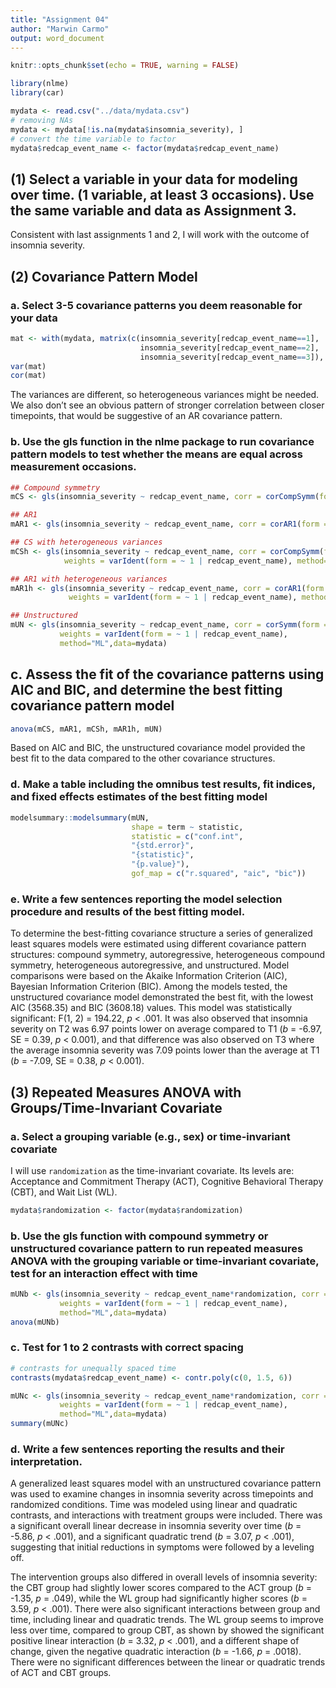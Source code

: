 ```yaml
---
title: "Assignment 04"
author: "Marwin Carmo"
output: word_document
---
```


```r
knitr::opts_chunk$set(echo = TRUE, warning = FALSE)
```

```r
library(nlme)
library(car)
```

```r
mydata <- read.csv("../data/mydata.csv")
# removing NAs
mydata <- mydata[!is.na(mydata$insomnia_severity), ]
# convert the time variable to factor
mydata$redcap_event_name <- factor(mydata$redcap_event_name)

```


## (1)	Select a variable in your data for modeling over time. (1 variable, at least 3 occasions). Use the same variable and data as Assignment 3.

Consistent with last assignments 1 and 2, I will work with the outcome of insomnia severity.

## (2)	Covariance Pattern Model

### a.	Select 3-5 covariance patterns you deem reasonable for your data

```r
mat <- with(mydata, matrix(c(insomnia_severity[redcap_event_name==1], 
                             insomnia_severity[redcap_event_name==2], 
                             insomnia_severity[redcap_event_name==3]), ncol = 3))
var(mat)
cor(mat)
```

The variances are different, so heterogeneous variances might be needed. We also don't see an obvious pattern of stronger correlation between closer timepoints, that would be suggestive of an AR covariance pattern.

### b.	Use the gls function in the nlme package to run covariance pattern models to test whether the means are equal across measurement occasions. 


```r
## Compound symmetry
mCS <- gls(insomnia_severity ~ redcap_event_name, corr = corCompSymm(form = ~1|record_id), method="ML",data=mydata)

## AR1
mAR1 <- gls(insomnia_severity ~ redcap_event_name, corr = corAR1(form = ~1|record_id), method="ML", data=mydata)

## CS with heterogeneous variances
mCSh <- gls(insomnia_severity ~ redcap_event_name, corr = corCompSymm(form = ~1|record_id), 
            weights = varIdent(form = ~ 1 | redcap_event_name), method="ML",data=mydata)

## AR1 with heterogeneous variances
mAR1h <- gls(insomnia_severity ~ redcap_event_name, corr = corAR1(form = ~1|record_id),
             weights = varIdent(form = ~ 1 | redcap_event_name), method="ML", data=mydata)

## Unstructured
mUN <- gls(insomnia_severity ~ redcap_event_name, corr = corSymm(form = ~1|record_id),
           weights = varIdent(form = ~ 1 | redcap_event_name),
           method="ML",data=mydata)
```

## c.	Assess the fit of the covariance patterns using AIC and BIC, and determine the best fitting covariance pattern model

```r
anova(mCS, mAR1, mCSh, mAR1h, mUN)
```

Based on AIC and BIC, the unstructured covariance model provided the best fit to the data compared to the other covariance structures.

### d.	Make a table including the omnibus test results, fit indices, and fixed effects estimates of the best fitting model

```r
modelsummary::modelsummary(mUN,
                           shape = term ~ statistic,
                           statistic = c("conf.int",
                           "{std.error}", 
                           "{statistic}",
                           "{p.value}"),
                           gof_map = c("r.squared", "aic", "bic"))
```

### e.	Write a few sentences reporting the model selection procedure and results of the best fitting model.

To determine the best-fitting covariance structure a series of generalized least squares models were estimated using different covariance pattern structures: compound symmetry, autoregressive, heterogeneous compound symmetry, heterogeneous autoregressive, and unstructured. Model comparisons were based on the Akaike Information Criterion (AIC), Bayesian Information Criterion (BIC). Among the models tested, the unstructured covariance model demonstrated the best fit, with the lowest AIC (3568.35) and BIC (3608.18) values. This model was statistically significant: F(1, 2) = 194.22, *p* < .001. It was also observed that insomnia severity on T2 was 6.97 points lower on average compared to T1  (*b* = -6.97, SE = 0.39, *p* < 0.001), and that difference was also observed on T3 where the average insomnia severity was 7.09 points lower than the average at T1 (*b* = -7.09, SE = 0.38, *p* < 0.001).

## (3)	Repeated Measures ANOVA with Groups/Time-Invariant Covariate

### a.	Select a grouping variable (e.g., sex) or time-invariant covariate

I will use `randomization` as the time-invariant covariate. Its levels are: Acceptance and Commitment Therapy (ACT), Cognitive Behavioral Therapy (CBT), and Wait List (WL).

```r
mydata$randomization <- factor(mydata$randomization)
```

### b.	Use the gls function with compound symmetry or unstructured covariance pattern to run repeated measures ANOVA with the grouping variable or time-invariant covariate, test for an interaction effect with time

```r
mUNb <- gls(insomnia_severity ~ redcap_event_name*randomization, corr = corSymm(form = ~1|record_id),
           weights = varIdent(form = ~ 1 | redcap_event_name),
           method="ML",data=mydata)
anova(mUNb)
```

### c.	Test for 1 to 2 contrasts with correct spacing

```r
# contrasts for unequally spaced time
contrasts(mydata$redcap_event_name) <- contr.poly(c(0, 1.5, 6))

mUNc <- gls(insomnia_severity ~ redcap_event_name*randomization, corr = corSymm(form = ~1|record_id),
           weights = varIdent(form = ~ 1 | redcap_event_name),
           method="ML",data=mydata)
summary(mUNc)
```

### d.	Write a few sentences reporting the results and their interpretation.

A generalized least squares model with an unstructured covariance pattern was used to examine changes in insomnia severity across timepoints and randomized conditions. Time was modeled using linear and quadratic contrasts, and interactions with treatment groups were included. There was a significant overall linear decrease in insomnia severity over time (*b* = -5.86, *p* < .001), and a significant quadratic trend (*b* = 3.07, *p* < .001), suggesting that initial reductions in symptoms were followed by a leveling off.

The intervention groups also differed in overall levels of insomnia severity: the CBT group had slightly lower scores compared to the ACT group (*b* = -1.35, *p* = .049), while the WL group had significantly higher scores (*b* = 3.59, *p* < .001).  There were also significant interactions between group and time, including linear and quadratic trends. The WL group seems to improve less over time, compared to group CBT, as shown by showed the significant positive linear interaction (*b* = 3.32, *p* < .001), and a different shape of change, given the negative quadratic interaction (*b* = -1.66, *p* = .0018). There were no significant differences between the linear or quadratic trends of ACT and CBT groups.